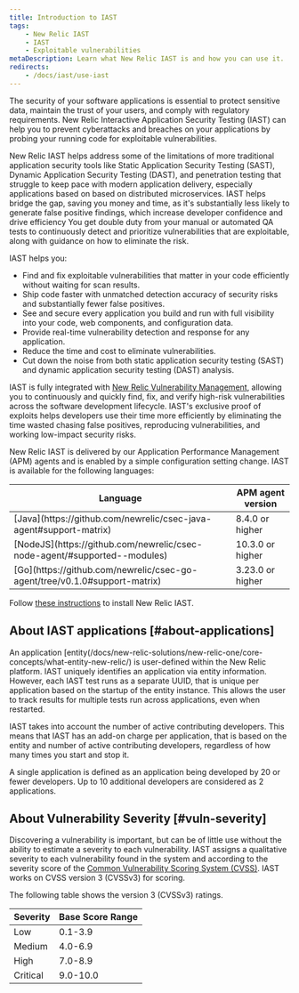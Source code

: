 ```yaml
---
title: Introduction to IAST
tags:
    - New Relic IAST
    - IAST
    - Exploitable vulnerabilities
metaDescription: Learn what New Relic IAST is and how you can use it.
redirects:
    - /docs/iast/use-iast
---
```


The security of your software applications is essential to protect sensitive data, maintain the trust of your users, and comply with regulatory requirements. New Relic Interactive Application Security Testing (IAST) can help you to prevent cyberattacks and breaches on your applications by probing your running code for exploitable vulnerabilities.

New Relic IAST helps address some of the limitations of more traditional application security tools like Static Application Security Testing (SAST), Dynamic Application Security Testing (DAST), and penetration testing that struggle to keep pace with modern application delivery, especially applications based on based on distributed microservices. IAST helps bridge the gap, saving you money and time, as it's substantially less likely to generate false positive findings, which increase developer confidence and drive efficiency You get double duty from your manual or automated QA tests to continuously detect and prioritize vulnerabilities that are exploitable, along with guidance on how to eliminate the risk.

IAST helps you:

- Find and fix exploitable vulnerabilities that matter in your code efficiently without waiting for scan results.
- Ship code faster with unmatched detection accuracy of security risks and substantially fewer false positives.
- See and secure every application you build and run with full visibility into your code, web components, and configuration data.
- Provide real-time vulnerability detection and response for any application.
- Reduce the time and cost to eliminate vulnerabilities.
- Cut down the noise from both static application security testing (SAST) and dynamic application security testing (DAST) analysis.

IAST is fully integrated with [New Relic Vulnerability Management](/docs/vulnerability-management/overview/), allowing you to continuously and quickly find, fix, and verify high-risk vulnerabilities across the software development lifecycle. IAST's exclusive proof of exploits helps developers use their time more efficiently by eliminating the time wasted chasing false positives, reproducing vulnerabilities, and working low-impact security risks.

New Relic IAST is delivered by our Application Performance Management (APM) agents and is enabled by a simple configuration setting change. IAST is available for the following languages:


<table>
    <thead>
        <tr>
            <th>
                Language
            </th>
            <th>
                APM agent version
            </th>
        </tr>
    </thead>
    <tbody>
        <tr>
            <td>
                [Java](https://github.com/newrelic/csec-java-agent#support-matrix)
            </td>
            <td>
                8.4.0 or higher
            </td>
        </tr>
        <tr>
            <td>
                [NodeJS](https://github.com/newrelic/csec-node-agent/#supported--modules)
            </td>
            <td>
                10.3.0 or higher
            </td>
        </tr>
        <tr>
            <td>
                [Go](https://github.com/newrelic/csec-go-agent/tree/v0.1.0#support-matrix)
            </td>
            <td>
                3.23.0 or higher
            </td>
        </tr>
    </tbody>
</table>


Follow [these instructions](/docs/iast/install/) to install New Relic IAST.

## About IAST applications [#about-applications]

An application [entity(/docs/new-relic-solutions/new-relic-one/core-concepts/what-entity-new-relic/) is user-defined within the New Relic platform. IAST uniquely identifies an application via entity information. However, each IAST test runs as a separate UUID, that is unique per application based on the startup of the entity instance. This allows the user to track results for multiple tests run across applications, even when restarted. 

IAST takes into account the number of active contributing developers.
This means that IAST has an add-on charge per application, that is based on the entity and number of active contributing developers, regardless of how many times you start and stop it. 

A single application is defined as an application being developed by 20 or fewer developers. Up to 10 additional developers are considered as 2 applications.


## About Vulnerability Severity [#vuln-severity]

Discovering a vulnerability is important, but can be of little use without the ability to estimate a severity to each vulnerability. IAST assigns a qualitative severity to each vulnerability found in the system and according to the severity score of the [Common Vulnerability Scoring System (CVSS)](https://nvd.nist.gov/vuln-metrics/cvss). IAST works on CVSS version 3 (CVSSv3) for scoring.

The following table shows the version 3 (CVSSv3) ratings.

<table>
    <thead>
        <tr>
            <th>
                Severity
            </th>
            <th>
                Base Score Range
            </th>
        </tr>
    </thead>
    <tbody>
        <tr>
            <td>
                Low
            </td>
            <td>
                0.1-3.9
            </td>
        </tr>
        <tr>
            <td>
                Medium
            </td>
            <td>
                4.0-6.9
            </td>
        </tr>
        <tr>
            <td>
                High
            </td>
            <td>
                7.0-8.9
            </td>
        </tr>
        <tr>
            <td>
                Critical
            </td>
            <td>
                9.0-10.0
            </td>
        </tr>        
    </tbody>
</table>






